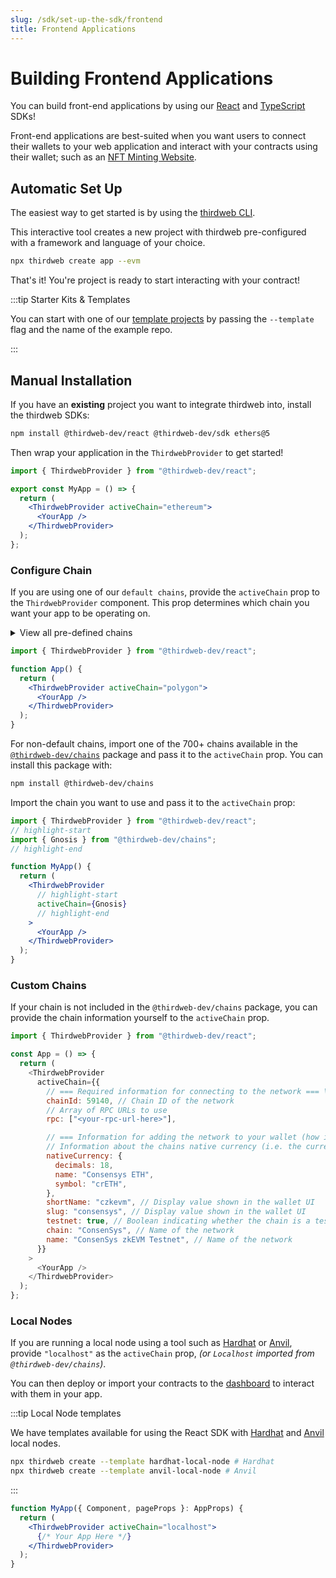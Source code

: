 ```yaml
---
slug: /sdk/set-up-the-sdk/frontend
title: Frontend Applications
---
```



# Building Frontend Applications

You can build front-end applications by using our [React](/react) and [TypeScript](/typescript) SDKs!

Front-end applications are best-suited when you want users to connect their wallets to your web application and interact with your contracts using their wallet; such as an [NFT Minting Website](/templates/nft-drop).

## Automatic Set Up

The easiest way to get started is by using the [thirdweb CLI](/cli).

This interactive tool creates a new project with thirdweb pre-configured with a framework and language of your choice.

```bash
npx thirdweb create app --evm
```

That's it! You're project is ready to start interacting with your contract!

:::tip Starter Kits & Templates

You can start with one of our [template projects](/templates) by passing the `--template` flag and the name of the example repo.

:::

## Manual Installation

If you have an **existing** project you want to integrate thirdweb into, install the thirdweb SDKs:

```bash npm2yarn
npm install @thirdweb-dev/react @thirdweb-dev/sdk ethers@5
```

Then wrap your application in the `ThirdwebProvider` to get started!

```jsx
import { ThirdwebProvider } from "@thirdweb-dev/react";

export const MyApp = () => {
  return (
    <ThirdwebProvider activeChain="ethereum">
      <YourApp />
    </ThirdwebProvider>
  );
};
```

### Configure Chain

If you are using one of our <code>default chains</code>, provide the `activeChain` prop to the `ThirdwebProvider` component.
This prop determines which chain you want your app to be operating on.

<details>
  <summary>View all pre-defined chains</summary>
  <div>
    <ul>
      <li>
        <b>Ethereum</b>: <code>"ethereum"</code>
      </li>
      <li>
        <b>Goerli</b>: <code>"goerli"</code>
      </li>
      <li>
        <b>Polygon</b>: <code>"polygon"</code>
      </li>
      <li>
        <b>Mumbai</b>: <code>"mumbai"</code>
      </li>
      <li>
        <b>Arbitrum One</b>: <code>"arbitrum"</code>
      </li>
      <li>
        <b>Arbitrum Goerli</b>: <code>"arbitrum-goerli"</code>
      </li>
      <li>
        <b>Optimism</b>: <code>"optimism"</code>
      </li>
      <li>
        <b>Optimism Goerli Testnet</b>: <code>"optimism-goerli"</code>
      </li>
      <li>
        <b>Binance SmartChain</b>: <code>"binance"</code>
      </li>
      <li>
        <b>Binance SmartChain Testnet</b>: <code>"binance-testnet"</code>
      </li>
      <li>
        <b>Fantom Opera</b>: <code>"fantom"</code>
      </li>
      <li>
        <b>Fantom Testnet</b>: <code>"fantom-testnet"</code>
      </li>
      <li>
        <b>Avalanche C Chain</b>: <code>"avalanche-fuji"</code>
      </li>
      <li>
        <b>Avalanche Fuji Testnet</b>: <code>"avalanche-fuji-testnet"</code>
      </li>
      <li>
        <b>Localhost</b>: <code>"localhost"</code>
      </li>
    </ul>
  </div>
</details>

```jsx
import { ThirdwebProvider } from "@thirdweb-dev/react";

function App() {
  return (
    <ThirdwebProvider activeChain="polygon">
      <YourApp />
    </ThirdwebProvider>
  );
}
```

For non-default chains, import one of the 700+ chains available in the
[`@thirdweb-dev/chains`](https://github.com/thirdweb-dev/js/tree/main/packages/chains)
package and pass it to the `activeChain` prop. You can install this package with:

```bash npm2yarn
npm install @thirdweb-dev/chains
```

Import the chain you want to use and pass it to the `activeChain` prop:

```jsx
import { ThirdwebProvider } from "@thirdweb-dev/react";
// highlight-start
import { Gnosis } from "@thirdweb-dev/chains";
// highlight-end

function MyApp() {
  return (
    <ThirdwebProvider
      // highlight-start
      activeChain={Gnosis}
      // highlight-end
    >
      <YourApp />
    </ThirdwebProvider>
  );
}
```

### Custom Chains

If your chain is not included in the `@thirdweb-dev/chains` package,
you can provide the chain information yourself to the `activeChain` prop.

```js
import { ThirdwebProvider } from "@thirdweb-dev/react";

const App = () => {
  return (
    <ThirdwebProvider
      activeChain={{
        // === Required information for connecting to the network === \\
        chainId: 59140, // Chain ID of the network
        // Array of RPC URLs to use
        rpc: ["<your-rpc-url-here>"],

        // === Information for adding the network to your wallet (how it will appear for first time users) === \\
        // Information about the chains native currency (i.e. the currency that is used to pay for gas)
        nativeCurrency: {
          decimals: 18,
          name: "Consensys ETH",
          symbol: "crETH",
        },
        shortName: "czkevm", // Display value shown in the wallet UI
        slug: "consensys", // Display value shown in the wallet UI
        testnet: true, // Boolean indicating whether the chain is a testnet or mainnet
        chain: "ConsenSys", // Name of the network
        name: "ConsenSys zkEVM Testnet", // Name of the network
      }}
    >
      <YourApp />
    </ThirdwebProvider>
  );
};
```

### Local Nodes

If you are running a local node using a tool such as
[Hardhat](https://hardhat.org/hardhat-network/docs/overview) or
[Anvil](https://github.com/foundry-rs/foundry/blob/master/anvil/README.md), provide `"localhost"` as the `activeChain` prop,
_(or `Localhost` imported from `@thirdweb-dev/chains`)_.

You can then deploy or import your contracts to the [dashboard](/dashboard) to interact with them in your app.

:::tip Local Node templates

We have templates available for using the React SDK with
[Hardhat](https://github.com/thirdweb-example/hardhat-local-node) and
[Anvil](https://github.com/thirdweb-example/anvil-local-node) local nodes.

```bash
npx thirdweb create --template hardhat-local-node # Hardhat
npx thirdweb create --template anvil-local-node # Anvil
```

:::

```jsx
function MyApp({ Component, pageProps }: AppProps) {
  return (
    <ThirdwebProvider activeChain="localhost">
      {/* Your App Here */}
    </ThirdwebProvider>
  );
}
```
